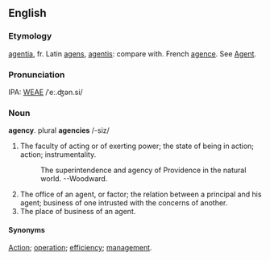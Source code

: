 ==English==
===Etymology===
[[agentia]], fr. Latin [[agens]], [[agentis]]: compare with. French [[agence]].  See [[Agent]].

===Pronunciation===
IPA: [[WEAE]] /ˈeː.ʤən.si/

===Noun===
'''agency'''.  plural '''agencies''' /-siz/

# The faculty of acting or of exerting power; the state of being in action; action; instrumentality.
#:    The superintendence and agency of Providence in the natural world. --Woodward.
# The office of an agent, or factor; the relation between a principal and his agent; business of one intrusted with the concerns of another.
# The place of business of an agent.

====Synonyms====
[[Action]]; [[operation]]; [[efficiency]]; [[management]].
